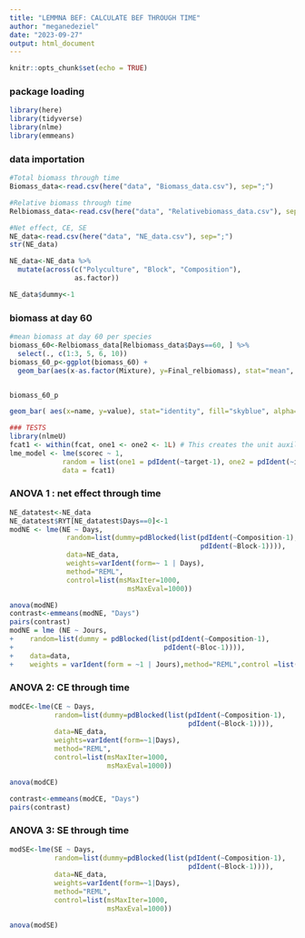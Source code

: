 ```yaml
---
title: "LEMMNA BEF: CALCULATE BEF THROUGH TIME"
author: "meganedeziel"
date: "2023-09-27"
output: html_document
---
```


```r
knitr::opts_chunk$set(echo = TRUE)
```

### package loading
```r
library(here)
library(tidyverse)
library(nlme)
library(emmeans)
```

### data importation
```r
#Total biomass through time 
Biomass_data<-read.csv(here("data", "Biomass_data.csv"), sep=";")

#Relative biomass through time 
Relbiomass_data<-read.csv(here("data", "Relativebiomass_data.csv"), sep=";")

#Net effect, CE, SE 
NE_data<-read.csv(here("data", "NE_data.csv"), sep=";")
str(NE_data)

NE_data<-NE_data %>%
  mutate(across(c("Polyculture", "Block", "Composition"), 
                as.factor))

NE_data$dummy<-1

```

### biomass at day 60 
```r
#mean biomass at day 60 per species 
biomass_60<-Relbiomass_data[Relbiomass_data$Days==60, ] %>%
  select(., c(1:3, 5, 6, 10))
biomass_60_p<-ggplot(biomass_60) +
  geom_bar(aes(x-as.factor(Mixture), y=Final_relbiomass), stat="mean", fill=Species) + xlab("Mixture composition") + ylab("Biomass (mg)")


biomass_60_p

geom_bar( aes(x=name, y=value), stat="identity", fill="skyblue", alpha=0.7)

```

```r
### TESTS
library(nlmeU)
fcat1 <- within(fcat, one1 <- one2 <- 1L) # This creates the unit auxiliary variables.
lme_model <- lme(scorec ~ 1, 
             random = list(one1 = pdIdent(~target-1), one2 = pdIdent(~id-1)), 
             data = fcat1)
```

### ANOVA 1 : net effect through time
```r
NE_datatest<-NE_data
NE_datatest$RYT[NE_datatest$Days==0]<-1
modNE <- lme(NE ~ Days,
              random=list(dummy=pdBlocked(list(pdIdent(~Composition-1),
                                               pdIdent(~Block-1)))),
              data=NE_data,
              weights=varIdent(form=~ 1 | Days),
              method="REML", 
              control=list(msMaxIter=1000,
                             msMaxEval=1000))

anova(modNE)
contrast<-emmeans(modNE, "Days")
pairs(contrast)
modNE = lme (NE ~ Jours, 
+    random=list(dummy = pdBlocked(list(pdIdent(~Composition-1),
+                                     pdIdent(~Bloc-1)))), 
+    data=data,
+    weights = varIdent(form = ~1 | Jours),method="REML",control =list(msMaxIter = 1000, msMaxEval = 1000))

```

### ANOVA 2: CE through time
```r
modCE<-lme(CE ~ Days,
           random=list(dummy=pdBlocked(list(pdIdent(~Composition-1),
                                            pdIdent(~Block-1)))),
           data=NE_data,
           weights=varIdent(form=~1|Days), 
           method="REML",
           control=list(msMaxIter=1000,
                        msMaxEval=1000))

anova(modCE)

contrast<-emmeans(modCE, "Days")
pairs(contrast)
```

### ANOVA 3: SE through time 
```r
modSE<-lme(SE ~ Days,
           random=list(dummy=pdBlocked(list(pdIdent(~Composition-1),
                                            pdIdent(~Block-1)))),
           data=NE_data,
           weights=varIdent(form=~1|Days),
           method="REML",
           control=list(msMaxIter=1000,
                        msMaxEval=1000))

anova(modSE)
```

